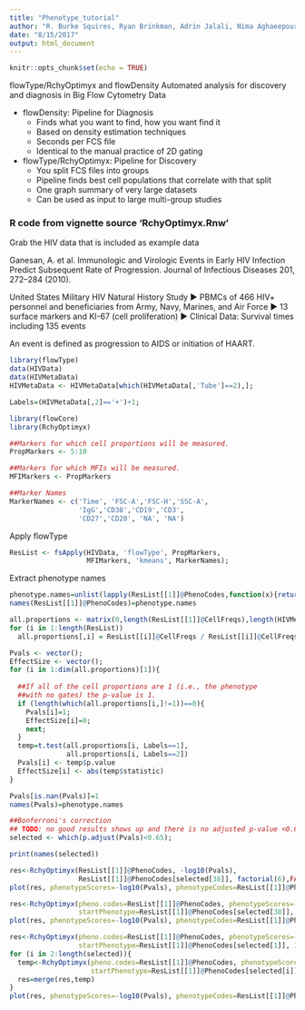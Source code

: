 ```yaml
---
title: "Phenotype_tutorial"
author: "R. Burke Squires, Ryan Brinkman, Adrin Jalali, Nima Aghaeepour"
date: "8/15/2017"
output: html_document
---
```


```r
knitr::opts_chunk$set(echo = TRUE)
```


flowType/RchyOptimyx and flowDensity
Automated analysis for discovery and diagnosis in Big Flow Cytometry Data

- flowDensity:  Pipeline for Diagnosis
  - Finds what you want to find, how you want find it
  - Based on density estimation techniques
  - Seconds per FCS file
  - Identical to the manual practice of 2D gating
  
- flowType/RchyOptimyx:  Pipeline for Discovery
  - You split FCS files into groups
  - Pipeline finds best cell populations that correlate with that split
  - One graph summary of very large datasets
  - Can be used as input to large multi-group studies


### R code from vignette source 'RchyOptimyx.Rnw'

Grab the HIV data that is included as example data

Ganesan, A. et al. Immunologic and Virologic Events in Early HIV Infection Predict Subsequent Rate of Progression. Journal of Infectious Diseases 201, 272–284 (2010).

United States Military HIV Natural History Study
▶  PBMCs of 466 HIV+  personnel and beneficiaries from Army, Navy, Marines, and Air Force
▶  13 surface markers and KI-67 (cell proliferation)
▶  Clinical Data:  Survival times including 135 events

An event is defined as progression to AIDS or initiation of HAART.



```r
library(flowType)
data(HIVData)
data(HIVMetaData)
HIVMetaData <- HIVMetaData[which(HIVMetaData[,'Tube']==2),];
```


```r
Labels=(HIVMetaData[,2]=='+')+1;
```


```r
library(flowCore)
library(RchyOptimyx)
```


```r

##Markers for which cell proportions will be measured.
PropMarkers <- 5:10
```


```r

##Markers for which MFIs will be measured.
MFIMarkers <- PropMarkers
```


```r

##Marker Names
MarkerNames <- c('Time', 'FSC-A','FSC-H','SSC-A',
                 'IgG','CD38','CD19','CD3',
                 'CD27','CD20', 'NA', 'NA')
```


Apply flowType

```r
ResList <- fsApply(HIVData, 'flowType', PropMarkers, 
                   MFIMarkers, 'kmeans', MarkerNames);
```


Extract phenotype names

```r
phenotype.names=unlist(lapply(ResList[[1]]@PhenoCodes,function(x){return(decodePhenotype(x,MarkerNames[PropMarkers],ResList[[1]]@PartitionsPerMarker))}))
names(ResList[[1]]@PhenoCodes)=phenotype.names
```


```r
all.proportions <- matrix(0,length(ResList[[1]]@CellFreqs),length(HIVMetaData[,1]))
for (i in 1:length(ResList))
  all.proportions[,i] = ResList[[i]]@CellFreqs / ResList[[i]]@CellFreqs[1]
```


```r
Pvals <- vector();
EffectSize <- vector();
for (i in 1:dim(all.proportions)[1]){
  
  ##If all of the cell proportions are 1 (i.e., the phenotype 
  ##with no gates) the p-value is 1.
  if (length(which(all.proportions[i,]!=1))==0){
    Pvals[i]=1;
    EffectSize[i]=0;
    next;
  }
  temp=t.test(all.proportions[i, Labels==1], 
              all.proportions[i, Labels==2])
  Pvals[i] <- temp$p.value
  EffectSize[i] <- abs(temp$statistic)  
}

Pvals[is.nan(Pvals)]=1
names(Pvals)=phenotype.names

##Bonferroni's correction
## TODO: no good results shows up and there is no adjusted p-value <0.6
selected <- which(p.adjust(Pvals)<0.65);

print(names(selected))
```


```r
res<-RchyOptimyx(ResList[[1]]@PhenoCodes, -log10(Pvals), 
                 ResList[[1]]@PhenoCodes[selected[38]], factorial(6),FALSE)
plot(res, phenotypeScores=-log10(Pvals), phenotypeCodes=ResList[[1]]@PhenoCodes, marker.names=MarkerNames[PropMarkers], ylab='-log10(Pvalue)')
```


```r
res<-RchyOptimyx(pheno.codes=ResList[[1]]@PhenoCodes, phenotypeScores=-log10(Pvals), 
                 startPhenotype=ResList[[1]]@PhenoCodes[selected[38]], 2, FALSE)
plot(res, phenotypeScores=-log10(Pvals), phenotypeCodes=ResList[[1]]@PhenoCodes, marker.names=MarkerNames[PropMarkers], ylab='-log10(Pvalue)')
```


```r
res<-RchyOptimyx(pheno.codes=ResList[[1]]@PhenoCodes, phenotypeScores=-log10(Pvals), 
                 startPhenotype=ResList[[1]]@PhenoCodes[selected[1]], 1, FALSE,trim.level=4)
for (i in 2:length(selected)){
  temp<-RchyOptimyx(pheno.codes=ResList[[1]]@PhenoCodes, phenotypeScores=-log10(Pvals), 
                    startPhenotype=ResList[[1]]@PhenoCodes[selected[i]], 1, FALSE,trim.level=4)  
  res=merge(res,temp)
}
plot(res, phenotypeScores=-log10(Pvals), phenotypeCodes=ResList[[1]]@PhenoCodes, marker.names=MarkerNames[PropMarkers], ylab='-log10(Pvalue)')
```